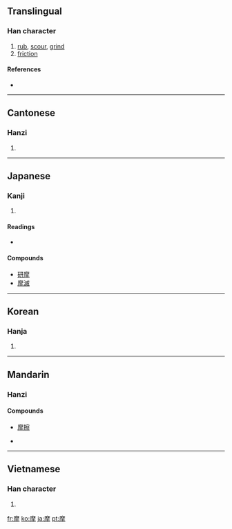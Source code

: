 ==Translingual==

===Han character===
{{Han char|rn=64|rad=手|as=11|sn=14|four=0025<sub>2</sub>|canj=戈金手 (ICQ), 戈木手 (IDQ)}}

# [[rub]], [[scour]], [[grind]]
# [[friction]]

====References====
* {{Han ref|kx=0450.280|dkj=12613|dj=0801.100|hdz=31940.070|uh=6469|ud=25705|bh=BCAF|bd=48303}}

----

==Cantonese==

===Hanzi===
{{yue-hanzi|jyut=|y=mo1}}

# {{defn|Cantonese|sort=手11}}

----

==Japanese==

===Kanji===
{{ja-kanji|grade=c|rs=手11}}

# {{defn|Japanese}}

====Readings====
* {{ja-readings|on=[[ま]] (ma)|kun=[[する]] (suru)}}

====Compounds====
* [[研摩]]
* [[摩滅]]

----

==Korean==

===Hanja===
{{ko-hanja|hangeul=마|eumhun=|rv=ma|mr=ma|y=ma}}

# {{defn|Korean|sort=手11}}

----

==Mandarin==

===Hanzi===
{{cmn-hanzi|pin=[[mó]] ([[mo2]])|wg=mo<sup>2</sup>}}

====Compounds====
* [[摩擦]]

* {{defn|Mandarin|sort=手11}}

----

==Vietnamese==

===Han character===
{{vi-hantu|[[ma]]|rs=手11}}

# {{defn|Vietnamese|sort=手11}}

[[fr:摩]]
[[ko:摩]]
[[ja:摩]]
[[pt:摩]]